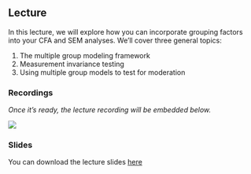 ## Lecture

In this lecture, we will explore how you can incorporate grouping factors into
your CFA and SEM analyses. We'll cover three general topics:

1. The multiple group modeling framework
1. Measurement invariance testing
1. Using multiple group models to test for moderation

### Recordings

*Once it's ready, the lecture recording will be embedded below.*

![](https://i.gifer.com/Z58I.gif)

### Slides

You can download the lecture slides [here](../../pdf/multiple_group.pdf)

